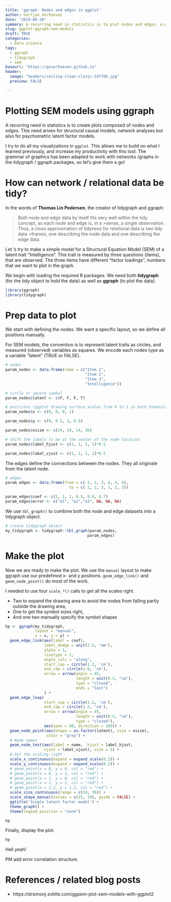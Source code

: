```yaml
---
title: 'ggraph: Nodes and edges in ggplot'
author: Gertjan Verhoeven
date: '2019-06-20'
summary: A recurring need in statistics is to plot nodes and edges, e.g. for structural causal models, but also for psychometrics this same need arises. here is how to do it with ggplot.
slug: ggplot-ggraph-sem-models
draft: TRUE
categories:
  - Data science
tags:
  - ggraph
  - tidygraph
  - sem
baseurl: "https://gsverhoeven.github.io"
header:
  image: "headers/ceiling-clean-clinic-247786.jpg"
  preview: FALSE

---
```


# Plotting SEM models using ggraph

A recurring need in statistics is to create plots composed of nodes and edges.
This need arises for structural causal models, network analyses but also for psychometric latent factor models.

I try to do all my visualizations in `ggplot`. This allows me to build on what I learned previously, and increase my productivity with this tool. The grammar of graphics has been adapted to work with networks /graphs in the tidygraph / ggraph packages, so let's give them a go!

# How can network / relational data be tidy?

In the words of **Thomas Lin Pedersen**, the creator of tidygraph and ggraph:

>Both node and edge data by itself fits very well within the tidy concept, as each node and edge is, in a >sense, a single observation. Thus, a close approximation of tidyness for relational data is two tidy data >frames, one describing the node data and one describing the edge data.

Let 's try to make a simple model for a Structural Equation Model (SEM) of a latent trait "Intelligence". 
This trait is measured by three questions (items), that are observed.
The three items have different "factor loadings", numbers that we want to plot in the graph.

We begin with loading the required R packages.
We need both **tidygraph** (for the tidy object to hold the data) as well as **ggraph** (to plot the data).

```r
library(ggraph)
library(tidygraph)
```

# Prep data to plot

We start with defining the nodes.
We want a specific layout, so we define all positions manually.

For SEM models, the convention is to represent latent traits as circles, and measured (observed) variables as squares. We encode each nodes type as a variable "latent" (TRUE or FALSE).

```r
# nodes
param_nodes <- data.frame(name = c("Item 1", 
                                   "Item 2", 
                                   "Item 3", 
                                   "Intelligence"))

# circle or square symbol
param_nodes$latent <- c(F, F, F, T)

# positions (ggplot drawing surface scales from 0 to 1 in both dimensions)
param_nodes$x <- c(0, 0, 0, 1)

param_nodes$y <- c(0, 0.5, 1, 0.5)

param_nodes$nsize <- c(24, 24, 24, 36)

# shift the labels to be at the center of the node location
param_nodes$label_hjust <- c(1, 1, 1, 1)*0.5

param_nodes$label_vjust <- c(1, 1, 1, 1)*0.5
```

The edges define the connections between the nodes. They all originate from the latent node.

```r
# edges
param_edges <- data.frame(from = c( 1, 2, 3, 4, 4, 4), 
                            to = c( 1, 2, 3, 1, 2, 3))

param_edges$coef <- c(1, 1, 1, 0.5, 0.6, 0.7)
param_edges$error <- c("e1", "e2","e3", NA, NA, NA)
```

We use `tbl_graph()` to combine both the node and edge datasets into a tidygraph object.

```r
# create tidygraph object
my_tidygraph <- tidygraph::tbl_graph(param_nodes, 
                                    param_edges)
```

# Make the plot

Now we are ready to make the plot. We use the `manual` layout to make ggraph use our predefined x- and y positions. `geom_edge_link()` and `geom_node_point()` do most of the work.

I needed to use four `scale_*()` calls to get all the scales right.

* Two to expand the drawing area to avoid the nodes from falling partly outside the drawing area,
* One to get the symbol sizes right,
* And one two manually specify the symbol shapes

```r

hp <- ggraph(my_tidygraph,
             layout = "manual", 
             x = x, y = y) +
  geom_edge_link(aes(label = coef),
                 label_dodge = unit(2.5, 'mm'),
                 alpha = 1,
                 linetype = 1, 
                 angle_calc = "along",
                 start_cap = circle(1.2, 'cm'),
                 end_cap = circle(1.0, 'cm'),
                 arrow = arrow(angle = 45, 
                               length = unit(0.5, "cm"), 
                               type = "closed",
                               ends = "last")
                 ) +
  geom_edge_loop(
                 start_cap = circle(1.2, 'cm'),
                 end_cap = circle(1.2, 'cm'),
                 arrow = arrow(angle = 45, 
                               length = unit(0.5, "cm"), 
                               type = "closed"),
                 aes(span = 90, direction = 180)) + 
  geom_node_point(aes(shape = as.factor(latent), size = nsize),
                  color = "grey") +
  # Node names
  geom_node_text(aes(label = name,  hjust = label_hjust,
                 vjust = label_vjust), size = 5) + 
  # Get the scaling right
  scale_x_continuous(expand = expand_scale(0.2)) +
  scale_y_continuous(expand = expand_scale(0.2)) +
  # geom_point(x = 0, y = 0, col = "red") + 
  # geom_point(x = 0, y = 1, col = "red") + 
  # geom_point(x = 1, y = 0, col = "red") + 
  # geom_point(x = 1, y = 1, col = "red") + 
  # geom_point(x = 1.2, y = 1.2, col = "red") + 
  scale_size_continuous(range = c(24, 36)) +
  scale_shape_manual(values = c(15, 19), guide = FALSE) +
  ggtitle('Single latent factor model') + 
  theme_graph() +
  theme(legend.position = "none")

hp
```

Finally, display the plot.

```r
hp
```


Hell yeah! 

PM add error correlation structure.

# References / related blog posts

* https://drsimonj.svbtle.com/ggsem-plot-sem-models-with-ggplot2

